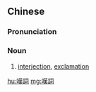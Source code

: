 {{also|叹词}}
==Chinese==
{{zh-forms|s=叹词|t2=歎詞}}

===Pronunciation===
{{zh-pron
|m=tàncí
|c=taan3 ci4
|mn=qz:thàn-sîr/xm,zz:thàn-sû
|cat=n
}}

===Noun===
{{zh-noun}}

# [[interjection]], [[exclamation]]

[[hu:嘆詞]]
[[mg:嘆詞]]